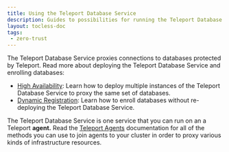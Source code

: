 ```yaml
---
title: Using the Teleport Database Service
description: Guides to possibilities for running the Teleport Database Service.
layout: tocless-doc
tags:
 - zero-trust
---
```


The Teleport Database Service proxies connections to databases protected by
Teleport. Read more about deploying the Teleport Database Service and
enrolling databases:

- [High Availability](ha.mdx): Learn how to deploy
  multiple instances of the Teleport Database Service to proxy the same set of
  databases.
- [Dynamic Registration](dynamic-registration.mdx): Learn how to enroll
  databases without re-deploying the Teleport Database Service.

The Teleport Database Service is one service that you can run on an a Teleport
**agent.** Read the [Teleport Agents](../../agents/agents.mdx)
documentation for all of the methods you can use to join agents to your cluster
in order to proxy various kinds of infrastructure resources.
